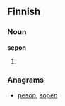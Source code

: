 ==Finnish==

===Noun===
'''sepon'''

# {{fi-form of|seppo|type=noun|case=genitive|pl=singular}}

===Anagrams===
* [[peson#Finnish|peson]], [[sopen#Finnish|sopen]]